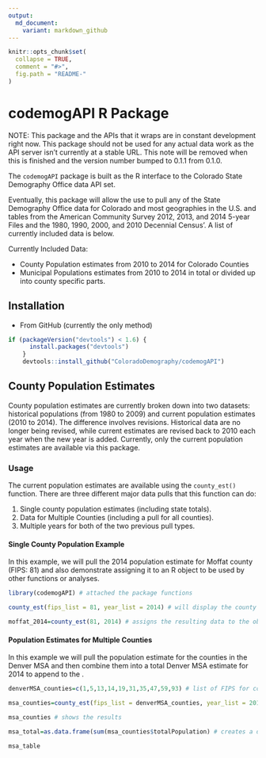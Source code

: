 ```yaml
---
output:
  md_document:
    variant: markdown_github
---
```


<!-- README.md is generated from README.Rmd. Please edit that file -->

```r
knitr::opts_chunk$set(
  collapse = TRUE,
  comment = "#>",
  fig.path = "README-"
)
```

# codemogAPI R Package

NOTE: This package and the APIs that it wraps are in constant development right now.  This package should not be used for any actual data work as the API server isn't currently at a stable URL. This note will be removed when this is finished and the version number bumped to 0.1.1 from 0.1.0.

The `codemogAPI` package is built as the R interface to the Colorado State Demography Office data API set. 

Eventually, this package will allow the use to pull any of the State Demography Office data for Colorado and most geographies in the U.S. and tables from the American Community Survey 2012, 2013, and 2014 5-year Files and the 1980, 1990, 2000, and 2010 Decennial Census'.  A list of currently included data is below.

Currently Included Data:

* County Population estimates from 2010 to 2014 for Colorado Counties
* Municipal Populations estimates from 2010 to 2014 in total or divided up into county specific parts.


## Installation

* From GitHub (currently the only method)

```R
if (packageVersion("devtools") < 1.6) {
      install.packages("devtools")
    }
    devtools::install_github("ColoradoDemography/codemogAPI")
```

## County Population Estimates

County population estimates are currently broken down into two datasets: historical populations (from 1980 to 2009) and current population estimates (2010 to 2014).  The difference involves revisions.  Historical data are no longer being revised, while current estimates are revised back to 2010 each year when the new year is added.  Currently, only the current population estimates are available via this package.

### Usage

The current population estimates are available using the `county_est()` function.  There are three different major data pulls that this function can do:

1. Single county population estimates (including state totals).
2. Data for Multiple Counties (including a pull for all counties).
3. Multiple years for both of the two previous pull types.

#### Single County Population Example

In this example, we will pull the 2014 population estimate for Moffat county (FIPS: 81) and also demonstrate assigning it to an R object to be used by other functions or analyses.

```r
library(codemogAPI) # attached the package functions

county_est(fips_list = 81, year_list = 2014) # will display the county estimates in the console

moffat_2014=county_est(81, 2014) # assigns the resulting data to the object moffat_2014 and shows how to ignore argument names by including arguments in the proper order.

```

#### Population Estimates for Multiple Counties

In this example we will pull the population estimate for the counties in the Denver MSA and then combine them into a total Denver MSA estimate for 2014 to append to the .

```r

denverMSA_counties=c(1,5,13,14,19,31,35,47,59,93) # list of FIPS for counties in the 10-county Denver MSA

msa_counties=county_est(fips_list = denverMSA_counties, year_list = 2014) # pulls data for those counties

msa_counties # shows the results

msa_total=as.data.frame(sum(msa_counties$totalPopulation) # creates a data frame with the total population of the MSA

msa_table

```
